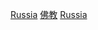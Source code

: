{{Commonscat|Buddhism in Russia}}

[[Category:各国佛教|Russia]]
[[Category:俄羅斯宗教|佛教]]
[[Category:歐洲佛教|Russia]]